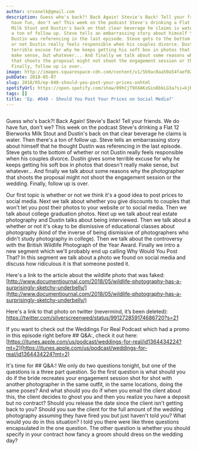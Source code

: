 ```yaml
---
author: srvanelk@gmail.com
description: Guess who's back?! Back Again! Stevie's Back! Tell your friends. We do
  have fun, don't we? This week on the podcast Steve's drinking a Flat 12 Bierworks
  Milk Stout and Dustin's back on that clear beverage he claims is water. Then there's
  a ton of follow up. Steve tells an embarrassing story about himself that he thought
  Dustin was referencing in the last episode. Steve gets to the bottom of whether
  or not Dustin really feels responsible when his couples divorce. Dustin gives some
  terrible excuse for why he keeps getting his soft box in photos that doesn't really
  make sense, but whatever... And finally we talk about some reasons why the photographer
  that shoots the proposal might not shoot the engagement session or the wedding.
  Finally, follow up is over.
image: http://images.squarespace-cdn.com/content/v1/5b9ac0aa50a54faef024c950/1547782362089-EU2V7480H70R6KTMXWCM/image-asset.jpeg/img.jpg/weddingphotohangover/embed/episodes/Ep--040---Should-You-Post-Your-Prices-on-Social-Media-e1rigs
pubDate: 2018-05-07
slug: 2018/05/ep-040-should-you-post-your-prices-onhtml
spotifyUrl: https://open.spotify.com/show/09hCjT9XXAKzGin8bkLG3a?si=kjRZvQ1JTb6Ov3HVzSSlWA
tags: []
title: 'Ep. #040 - Should You Post Your Prices on Social Media?'
---
```


<figure>
  <img src="http://images.squarespace-cdn.com/content/v1/5b9ac0aa50a54faef024c950/1547782362089-EU2V7480H70R6KTMXWCM/image-asset.jpeg/img.jpg/weddingphotohangover/embed/episodes/Ep--040---Should-You-Post-Your-Prices-on-Social-Media-e1rigs" alt="" />
</figure>

Guess who's back?! Back Again! Stevie's Back! Tell your friends. We do have fun, don't we? This week on the podcast Steve's drinking a Flat 12 Bierworks Milk Stout and Dustin's back on that clear beverage he claims is water. Then there's a ton of follow up. Steve tells an embarrassing story about himself that he thought Dustin was referencing in the last episode. Steve gets to the bottom of whether or not Dustin really feels responsible when his couples divorce. Dustin gives some terrible excuse for why he keeps getting his soft box in photos that doesn't really make sense, but whatever... And finally we talk about some reasons why the photographer that shoots the proposal might not shoot the engagement session or the wedding. Finally, follow up is over.

Our first topic is whether or not we think it's a good idea to post prices to social media. Next we talk about whether you give discounts to couples that won't let you post their photos to your website or to social media. Then we talk about college graduation photos. Next up we talk about real estate photography and Dustin talks about being interviewed. Then we talk about a whether or not it's okay to be dismissive of educational classes about photography (kind of the inverse of being dismissive of photographers who didn't study photography in college). Then we talk about the controversy with the British Wildlife Photograph of the Year Award. Finally we intro a new segment which we'll probably end up calling Why Would You Post That? In this segment we talk about a photo we found on social media and discuss how ridiculous it is that someone posted it.

Here's a link to the article about the wildlife photo that was faked:  
[http://www.documentjournal.com/2018/05/wildlife-photography-has-a-surprisingly-sketchy-underbelly/](http://www.documentjournal.com/2018/05/wildlife-photography-has-a-surprisingly-sketchy-underbelly/)

Here's a link to that photo on twitter (nevermind, it’s been deleted):  
https://twitter.com/silverscreenwed/status/991272859174686720?s=21

If you want to check out the Weddings For Real Podcast which had a promo in this episode right before ## Q&A:, check it out here:   
[https://itunes.apple.com/us/podcast/weddings-for-real/id1364434224?mt=2](https://itunes.apple.com/us/podcast/weddings-for-real/id1364434224?mt=2)

It's time for ## Q&A:! We only do two questions tonight, but one of the questions is a three part question. So the first question is what should you do if the bride recreates your engagement session shot for shot with another photographer in the same outfit, in the same locations, doing the same poses? And what should you do if when you email the client about this, the client decides to ghost you and then you realize you have a deposit but no contract? Should you release the date since the client isn't getting back to you? Should you sue the client for the full amount of the wedding photography assuming they have fired you but just haven't told you? What would you do in this situation? I told you there were like three questions encapsulated in the one question. The other question is whether you should specify in your contract how fancy a groom should dress on the wedding day?